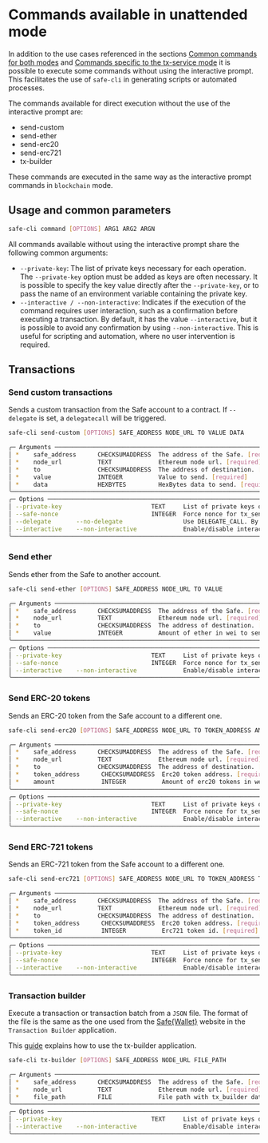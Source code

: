 # Commands available in unattended mode

In addition to the use cases referenced in the sections [Common commands for both modes](./common-commands.mdx) and [Commands specific to the tx-service mode](./tx-service-commands.mdx) it is possible to execute some commands without using the interactive prompt. This facilitates the use of `safe-cli` in generating scripts or automated processes.

The commands available for direct execution without the use of the interactive prompt are:

- send-custom
- send-ether
- send-erc20
- send-erc721
- tx-builder

These commands are executed in the same way as the interactive prompt commands in `blockchain` mode.


## Usage and common parameters

```bash
safe-cli command [OPTIONS] ARG1 ARG2 ARGN
```

All commands available without using the interactive prompt share the following common arguments:

- `--private-key`: The list of private keys necessary for each operation. The `--private-key` option must be added as keys are often necessary. It is possible to specify the key value directly after the `--private-key`, or to pass the name of an environment variable containing the private key.
- `--interactive / --non-interactive`: Indicates if the execution of the command requires user interaction, such as a confirmation before executing a transaction. By default, it has the value `--interactive`, but it is possible to avoid any confirmation by using `--non-interactive`. This is useful for scripting and automation, where no user intervention is required.


## Transactions

### Send custom transactions

Sends a custom transaction from the Safe account to a contract. If `--delegate` is set, a `delegatecall` will be triggered.

```bash
safe-cli send-custom [OPTIONS] SAFE_ADDRESS NODE_URL TO VALUE DATA

╭─ Arguments ──────────────────────────────────────────────────────────────────────────────────────────────────╮
│ *    safe_address      CHECKSUMADDRESS  The address of the Safe. [required]                                  │
│ *    node_url          TEXT             Ethereum node url. [required]                                        │
│ *    to                CHECKSUMADDRESS  The address of destination. [required]                               │
│ *    value             INTEGER          Value to send. [required]                                            │
│ *    data              HEXBYTES         HexBytes data to send. [required]                                    │
╰──────────────────────────────────────────────────────────────────────────────────────────────────────────────╯
╭─ Options ────────────────────────────────────────────────────────────────────────────────────────────────────╮
│ --private-key                         TEXT     List of private keys of signers.                              │
│ --safe-nonce                          INTEGER  Force nonce for tx_sender                                     │
│ --delegate       --no-delegate                 Use DELEGATE_CALL. By default use CALL [default: no-delegate] │
│ --interactive    --non-interactive             Enable/disable interactive mode.                            │
╰──────────────────────────────────────────────────────────────────────────────────────────────────────────────╯
```

### Send ether

Sends ether from the Safe to another account.

```bash
safe-cli send-ether [OPTIONS] SAFE_ADDRESS NODE_URL TO VALUE

╭─ Arguments ────────────────────────────────────────────────────────────────────────╮
│ *    safe_address      CHECKSUMADDRESS  The address of the Safe. [required]        |
│ *    node_url          TEXT             Ethereum node url. [required]              │
│ *    to                CHECKSUMADDRESS  The address of destination. [required]     │
│ *    value             INTEGER          Amount of ether in wei to send. [required] │
╰────────────────────────────────────────────────────────────────────────────────────╯
╭─ Options ──────────────────────────────────────────────────────────────────────────╮
│ --private-key                         TEXT     List of private keys of signers.    │
│ --safe-nonce                          INTEGER  Force nonce for tx_sender           │
│ --interactive    --non-interactive             Enable/disable interactive mode.  │
╰────────────────────────────────────────────────────────────────────────────────────╯
```

### Send ERC-20 tokens

Sends an ERC-20 token from the Safe account to a different one.

```bash
safe-cli send-erc20 [OPTIONS] SAFE_ADDRESS NODE_URL TO TOKEN_ADDRESS AMOUNT

╭─ Arguments ────────────────────────────────────────────────────────────────────────────────╮
│ *    safe_address      CHECKSUMADDRESS  The address of the Safe. [required]                |
│ *    node_url          TEXT             Ethereum node url. [required]                      │
│ *    to                CHECKSUMADDRESS  The address of destination. [required]             │
│ *    token_address      CHECKSUMADDRESS  Erc20 token address. [required]                   │
│ *    amount             INTEGER          Amount of erc20 tokens in wei to send. [required] │
╰────────────────────────────────────────────────────────────────────────────────────────────╯
╭─ Options ──────────────────────────────────────────────────────────────────────────────────╮
│ --private-key                         TEXT     List of private keys of signers.            │
│ --safe-nonce                          INTEGER  Force nonce for tx_sender                   │
│ --interactive    --non-interactive             Enable/disable interactive mode.          │
╰────────────────────────────────────────────────────────────────────────────────────────────╯
```

### Send ERC-721 tokens

Sends an ERC-721 token from the Safe account to a different one.

```bash
safe-cli send-erc721 [OPTIONS] SAFE_ADDRESS NODE_URL TO TOKEN_ADDRESS TOKEN_ID

╭─ Arguments ───────────────────────────────────────────────────────────────────────╮
│ *    safe_address      CHECKSUMADDRESS  The address of the Safe. [required]       |
│ *    node_url          TEXT             Ethereum node url. [required]             │
│ *    to                CHECKSUMADDRESS  The address of destination. [required]    │
│ *    token_address      CHECKSUMADDRESS  Erc20 token address. [required]          │
│ *    token_id           INTEGER          Erc721 token id. [required]              │
╰───────────────────────────────────────────────────────────────────────────────────╯
╭─ Options ─────────────────────────────────────────────────────────────────────────╮
│ --private-key                         TEXT     List of private keys of signers.   │
│ --safe-nonce                          INTEGER  Force nonce for tx_sender          │
│ --interactive    --non-interactive             Enable/disable interactive mode. │
╰───────────────────────────────────────────────────────────────────────────────────╯
```

### Transaction builder

Execute a transaction or transaction batch from a `JSON` file. The format of the file is the same as the one used from the [Safe\{Wallet}](https://app.safe.global) website in the `Transaction Builder` application.

This [guide](https://help.safe.global/en/articles/40841-transaction-builder) explains how to use the tx-builder application.

```bash
safe-cli tx-builder [OPTIONS] SAFE_ADDRESS NODE_URL FILE_PATH

╭─ Arguments ────────────────────────────────────────────────────────────────────────╮
│ *    safe_address      CHECKSUMADDRESS  The address of the Safe. [required]        │
│ *    node_url          TEXT             Ethereum node url. [required]              │
│ *    file_path         FILE             File path with tx_builder data. [required] |
╰────────────────────────────────────────────────────────────────────────────────────╯
╭─ Options ──────────────────────────────────────────────────────────────────────────╮
│ --private-key                         TEXT     List of private keys of signers.    │
│ --interactive    --non-interactive             Enable/disable interactive mode.  │
╰────────────────────────────────────────────────────────────────────────────────────╯
```
